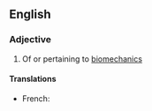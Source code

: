 ==English==

===Adjective===
{{en-adj}}

# Of or pertaining to [[biomechanics]]

====Translations====
{{trans-top}}
* French: {{t+|fr|biomécanique|f}}
{{trans-mid}}
{{trans-bottom}}